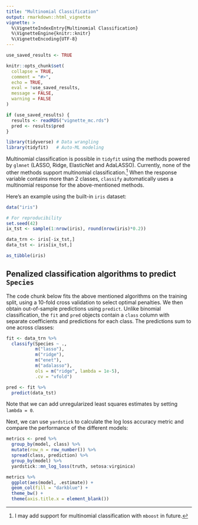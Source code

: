 ```yaml
---
title: "Multinomial Classification"
output: rmarkdown::html_vignette
vignette: >
  %\VignetteIndexEntry{Multinomial Classification}
  %\VignetteEngine{knitr::knitr}
  %\VignetteEncoding{UTF-8}
---
```


```r
use_saved_results <- TRUE

knitr::opts_chunk$set(
  collapse = TRUE,
  comment = "#>",
  echo = TRUE,
  eval = !use_saved_results,
  message = FALSE,
  warning = FALSE
)

if (use_saved_results) {
  results <- readRDS("vignette_mc.rds")
  pred <- results$pred
}
```

```r
library(tidyverse) # Data wrangling
library(tidyfit)   # Auto-ML modeling
```

Multinomial classification is possible in `tidyfit` using the methods powered by `glmnet` (LASSO, Ridge, ElasticNet and AdaLASSO). Currently, none of the other methods support multinomial classification.^[I may add support for multinomial classification with `mboost` in future.] When the response variable contains more than 2 classes, `classify` automatically uses a multinomial response for the above-mentioned methods.

Here's an example using the built-in `iris` dataset:

```r
data("iris")

# For reproducibility
set.seed(42)
ix_tst <- sample(1:nrow(iris), round(nrow(iris)*0.2))

data_trn <- iris[-ix_tst,]
data_tst <- iris[ix_tst,]

as_tibble(iris)
```

## Penalized classification algorithms to predict `Species`

The code chunk below fits the above mentioned algorithms on the training split, using a 10-fold cross validation to select optimal penalties. We then obtain out-of-sample predictions using `predict`. Unlike binomial classification, the `fit` and `pred` objects contain a `class` column with separate coefficients and predictions for each class. The predictions sum to one across classes:

```r
fit <- data_trn %>% 
  classify(Species ~ ., 
           m("lasso"), 
           m("ridge"), 
           m("enet"), 
           m("adalasso"),
           ols = m("ridge", lambda = 1e-5), 
           .cv = "vfold")

pred <- fit %>% 
  predict(data_tst)
```

Note that we can add unregularized least squares estimates by setting `lambda = 0`.

Next, we can use `yardstick` to calculate the log loss accuracy metric and compare the performance of the different models:

```r
metrics <- pred %>% 
  group_by(model, class) %>% 
  mutate(row_n = row_number()) %>% 
  spread(class, prediction) %>% 
  group_by(model) %>% 
  yardstick::mn_log_loss(truth, setosa:virginica)

metrics %>% 
  ggplot(aes(model, .estimate)) +
  geom_col(fill = "darkblue") +
  theme_bw() +
  theme(axis.title.x = element_blank())
```

